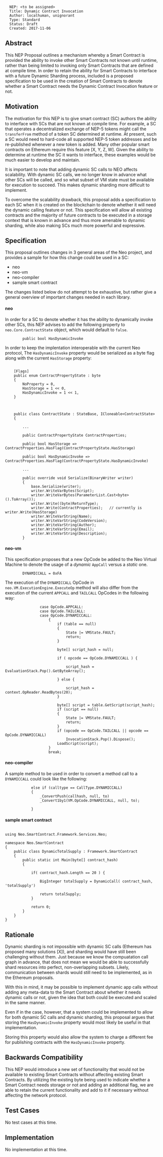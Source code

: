<pre>
  NEP: <to be assigned>
  Title: Dynamic Contract Invocation
  Author: localhuman, unignorant
  Type: Standard
  Status: Draft
  Created: 2017-11-06
</pre>

==Abstract==

This NEP Proposal outlines a mechanism whereby a Smart Contract is provided the ability to invoke other Smart Contracts not known until runtime, rather than being limited to invoking only Smart Contracts that are defined at compile time. In order to retain the ability for Smart Contracts to interface with a future Dynamic Sharding process, included is a proposed specification to be used in the creation of Smart Contracts to denote whether a Smart Contract needs the Dynamic Contract Invocation feature or not.

==Motivation==

The motivation for this NEP is to give smart contract (SC) authors the ability to interface with SCs that are not known at compile time. For example, a SC that operates a decentralized exchange of NEP-5 tokens might call the <code>transferFrom</code> method of a token SC determined at runtime. At present, such a SC would need to hard-code all supported NEP-5 token addresses and be re-published whenever a new token is added. Many other popular smart contracts on Ethereum require this feature [X, Y, Z, W]. Given the ability to determine at runtime the SC it wants to interface, these examples would be much easier to develop and maintain.

It is important to note that adding dynamic SC calls to NEO affects scalability. With dynamic SC calls, we no longer know in advance what other SCs will be called, and so what subset of VM state must be available for execution to succeed. This makes dynamic sharding more difficult to implement. 
  
To overcome the scalability drawback, this proposal adds a specification to each SC when it is created on the blockchain to denote whether it will need the dynamic calling feature or not. This specification will allow all existing contracts and the majority of future contracts to be executed in a storage context that is known in advance and thus more amenable to dynamic sharding, while also making SCs much more powerful and expressive.  


==Specification==

This proposal outlines changes in 3 general areas of the Neo project, and provides a sample for how this change could be used in a SC:

* neo
* neo-vm
* neo-compiler
* sample smart contract

The changes listed below do not attempt to be exhaustive, but rather give a general overview of important changes needed in each library.

====neo====

In order for a SC to denote whether it has the ability to dynamically invoke other SCs, this NEP advises to add the following property to <code>neo.Core.ContractState</code> object, which would default to <code>false</code>.

<pre>
        public bool HasDynamicInvoke
</pre>

In order to keep the implentation interoperable with the current Neo protocol, The <code>HasDynamicInvoke</code> property would be serialized as a byte flag along with the current <code>HasStorage</code> property:

<pre>

    [Flags]
    public enum ContractPropertyState : byte
    {
        NoProperty = 0,
        HasStorage = 1 << 0,
        HasDynamicInvoke = 1 << 1,
    }



    public class ContractState : StateBase, ICloneable<ContractState>
    {

        ...

        public ContractPropertyState ContractProperties;

        public bool HasStorage => ContractProperties.HasFlag(ContractPropertyState.HasStorage)

        public bool HasDynamicInvoke => ContractProperties.HasFlag(ContractPropertyState.HasDynamicInvoke)

        ...

        public override void Serialize(BinaryWriter writer)
        {
            base.Serialize(writer);
            writer.WriteVarBytes(Script);
            writer.WriteVarBytes(ParameterList.Cast<byte>().ToArray());
            writer.Write((byte)ReturnType);
            writer.Write(ContractProperties);   // currently is writer.Write(HasStorage)
            writer.WriteVarString(Name);
            writer.WriteVarString(CodeVersion);
            writer.WriteVarString(Author);
            writer.WriteVarString(Email);
            writer.WriteVarString(Description);
        }
</pre>


====neo-vm====

This specification proposes that a new OpCode be added to the Neo Virtual Machine to denote the usage of a ''dynamic'' <code>AppCall</code> versus a ''static'' one.

<pre>
        DYNAMICCALL = 0xFA
</pre>

The execution of the <code>DYNAMICCALL</code> OpCode in <code>neo.VM.ExecutionEngine.ExecuteOp</code> method will also differ from the execution of the current <code>APPCALL</code> and <code>TAILCALL</code> OpCodes in the following way:

<pre>
                case OpCode.APPCALL:
                case OpCode.TAILCALL:
                case OpCode.DYNAMICCALL:
                    {
                        if (table == null)
                        {
                            State |= VMState.FAULT;
                            return;
                        }

                        byte[] script_hash = null;

                        if ( opcode == OpCode.DYNAMICCALL ) {

                            script_hash = EvaluationStack.Pop().GetByteArray();

                        } else {

                            script_hash = context.OpReader.ReadBytes(20);
                        }

                        byte[] script = table.GetScript(script_hash);
                        if (script == null)
                        {
                            State |= VMState.FAULT;
                            return;
                        }
                        if (opcode == OpCode.TAILCALL || opcode == OpCode.DYNAMICCALL)
                            InvocationStack.Pop().Dispose();
                        LoadScript(script);
                    }
                    break;
</pre>


====neo-compiler====

A sample method to be used in order to convert a method call to a <code>DYNAMICCALL</code> could look like the following:

<pre>
            else if (calltype == CallType.DYNAMICCALL)
            {
                _ConvertPush(callhash, null, to)
                _Convert1by1(VM.OpCode.DYNAMICCALL, null, to);

            }
</pre>


====sample smart contract====

<pre>

using Neo.SmartContract.Framework.Services.Neo;

namespace Neo.SmartContract
{
    public class DynamicTotalSupply : Framework.SmartContract
    {
        public static int Main(byte[] contract_hash)
        {
        
            if( contract_hash.Length == 20 ) {
            
                BigInteger totalSupply = DynamicCall( contract_hash, 'totalSupply')
            
                return totalSupply;
            }
            
            return 0;
        }
    }
}
</pre>

==Rationale==

Dynamic sharding is not impossible with dynamic SC calls (Ethereum has proposed many solutions [X]), and sharding would have still been challenging without them. Just because we know the compuatation call graph in advance, that does not mean we would be able to successfully shard resources into perfect, non-overlapping subsets. Likely, communication between shards would still need to be implemented, as in the Ethereum proposals.

With this in mind, it may be possible to implement dynamic app calls without adding any meta-data to the Smart Contract about whether it needs dynamic calls or not, given the idea that both could be executed and scaled in the same manner.

Even if in the case, however, that a system could be implemented to allow for both dynamic SC calls and dynamic sharding, this proposal argues that storing the <code>HasDynamicInvoke</code> property would most likely be useful in that implementation.

Storing this property would also allow the system to charge a different fee for publishing contracts with the <code>HasDynamicInvoke</code> property.


==Backwards Compatibility==

This NEP would introduce a new set of functionality that would not be available to existing Smart Contracts without affecting existing Smart Contracts.  By utilizing the existing byte being used to indicate whether a Smart Contract needs storage or not and adding an additional flag, we are able to retain the current functionality and add to it if necessary without affecting the network protocol.

==Test Cases==

No test cases at this time.

==Implementation==

No implementation at this time.
